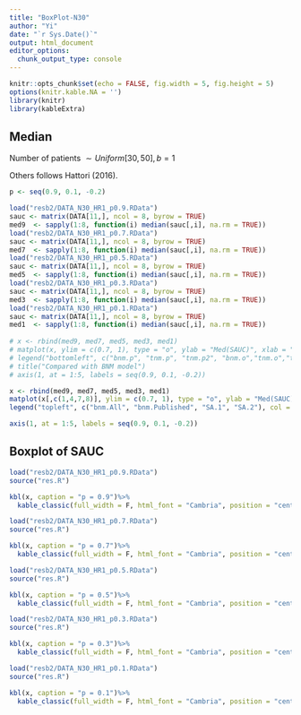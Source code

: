 ```yaml
---
title: "BoxPlot-N30"
author: "Yi"
date: "`r Sys.Date()`"
output: html_document
editor_options: 
  chunk_output_type: console
---
```


```r
knitr::opts_chunk$set(echo = FALSE, fig.width = 5, fig.height = 5)
options(knitr.kable.NA = '')
library(knitr)
library(kableExtra)
```



## Median

Number of patients $\sim Uniform[30, 50], b = 1$

Others follows Hattori (2016).

```r

p <- seq(0.9, 0.1, -0.2)

load("resb2/DATA_N30_HR1_p0.9.RData")
sauc <- matrix(DATA[11,], ncol = 8, byrow = TRUE)
med9  <- sapply(1:8, function(i) median(sauc[,i], na.rm = TRUE))
load("resb2/DATA_N30_HR1_p0.7.RData")
sauc <- matrix(DATA[11,], ncol = 8, byrow = TRUE)
med7  <- sapply(1:8, function(i) median(sauc[,i], na.rm = TRUE))
load("resb2/DATA_N30_HR1_p0.5.RData")
sauc <- matrix(DATA[11,], ncol = 8, byrow = TRUE)
med5  <- sapply(1:8, function(i) median(sauc[,i], na.rm = TRUE))
load("resb2/DATA_N30_HR1_p0.3.RData")
sauc <- matrix(DATA[11,], ncol = 8, byrow = TRUE)
med3  <- sapply(1:8, function(i) median(sauc[,i], na.rm = TRUE))
load("resb2/DATA_N30_HR1_p0.1.RData")
sauc <- matrix(DATA[11,], ncol = 8, byrow = TRUE)
med1  <- sapply(1:8, function(i) median(sauc[,i], na.rm = TRUE))
	
# x <- rbind(med9, med7, med5, med3, med1)
# matplot(x, ylim = c(0.7, 1), type = "o", ylab = "Med(SAUC)", xlab = "p", xaxt = "n", pch = 1:8)
# legend("bottomleft", c("bnm.p", "tnm.p", "tnm.p2", "bnm.o","tnm.o","tnm.o2",  "sa1", "sa2"), col = 1:8, lty = 1:8, pch = 1:8)
# title("Compared with BNM model")
# axis(1, at = 1:5, labels = seq(0.9, 0.1, -0.2))

x <- rbind(med9, med7, med5, med3, med1)
matplot(x[,c(1,4,7,8)], ylim = c(0.7, 1), type = "o", ylab = "Med(SAUC)", xlab = "p", xaxt = "n", pch = 1:4)
legend("topleft", c("bnm.All", "bnm.Published", "SA.1", "SA.2"), col = 1:4, lty = 1:4, pch = 1:4)

axis(1, at = 1:5, labels = seq(0.9, 0.1, -0.2))

```





## Boxplot of SAUC

```r
load("resb2/DATA_N30_HR1_p0.9.RData")
source("res.R")

kbl(x, caption = "p = 0.9")%>%
  kable_classic(full_width = F, html_font = "Cambria", position = "center")

load("resb2/DATA_N30_HR1_p0.7.RData")
source("res.R")

kbl(x, caption = "p = 0.7")%>%
  kable_classic(full_width = F, html_font = "Cambria", position = "center")

load("resb2/DATA_N30_HR1_p0.5.RData")
source("res.R")

kbl(x, caption = "p = 0.5")%>%
  kable_classic(full_width = F, html_font = "Cambria", position = "center")

load("resb2/DATA_N30_HR1_p0.3.RData")
source("res.R")

kbl(x, caption = "p = 0.3")%>%
  kable_classic(full_width = F, html_font = "Cambria", position = "center")

load("resb2/DATA_N30_HR1_p0.1.RData")
source("res.R")

kbl(x, caption = "p = 0.1")%>%
  kable_classic(full_width = F, html_font = "Cambria", position = "center")
```



<!-- ## All Med S1 -->

<!-- ```{r, fig.width = 10, fig.height = 5} -->

<!-- p <- seq(0.9, 0.1, -0.2) -->

<!-- load("resb2/DATA_N30_HR2_p0.9.RData") -->
<!-- sauc <- matrix(DATA[11,], ncol = 8, byrow = TRUE) -->
<!-- med9  <- sapply(1:8, function(i) mean(sauc[,i], na.rm = TRUE)) -->
<!-- load("resb2/DATA_N30_HR2_p0.7.RData") -->
<!-- sauc <- matrix(DATA[11,], ncol = 8, byrow = TRUE) -->
<!-- med7  <- sapply(1:8, function(i) mean(sauc[,i], na.rm = TRUE)) -->
<!-- load("resb2/DATA_N30_HR2_p0.5.RData") -->
<!-- sauc <- matrix(DATA[11,], ncol = 8, byrow = TRUE) -->
<!-- med5  <- sapply(1:8, function(i) mean(sauc[,i], na.rm = TRUE)) -->
<!-- load("resb2/DATA_N30_HR2_p0.3.RData") -->
<!-- sauc <- matrix(DATA[11,], ncol = 8, byrow = TRUE) -->
<!-- med3  <- sapply(1:8, function(i) mean(sauc[,i], na.rm = TRUE)) -->
<!-- load("resb2/DATA_N30_HR2_p0.1.RData") -->
<!-- sauc <- matrix(DATA[11,], ncol = 8, byrow = TRUE) -->
<!-- med1  <- sapply(1:8, function(i) mean(sauc[,i], na.rm = TRUE)) -->

<!-- x <- rbind(med9, med7, med5, med3, med1) -->
<!-- matplot(x, ylim = c(0.5, 0.7), type = "o", ylab = "Med(SAUC)", xlab = "p", xaxt = "n", pch = 1:8) -->
<!-- legend("bottomleft", c("bnm.p", "tnm.p", "tnm.p2", "bnm.o","tnm.o","tnm.o2",  "sa1", "sa2"), col = 1:8, lty = 1:8, pch = 1:8) -->
<!-- title("Compared with BNM model") -->
<!-- axis(1, at = 1:5, labels = seq(0.9, 0.1, -0.2)) -->

<!-- ``` -->





<!-- ## S1 -->

<!-- ```{r, fig.width = 10, fig.height = 5, echo=FALSE} -->
<!-- load("resb2/DATA_N30_HR2_p0.9.RData") -->
<!-- source("res.R") -->

<!-- kbl(x)%>% -->
<!--   kable_classic(full_width = F, html_font = "Cambria", position = "center") -->

<!-- load("resb2/DATA_N30_HR2_p0.7.RData") -->
<!-- source("res.R") -->

<!-- kbl(x)%>% -->
<!--   kable_classic(full_width = F, html_font = "Cambria", position = "center") -->

<!-- load("resb2/DATA_N30_HR2_p0.5.RData") -->
<!-- source("res.R") -->

<!-- kbl(x)%>% -->
<!--   kable_classic(full_width = F, html_font = "Cambria", position = "center") -->

<!-- load("resb2/DATA_N30_HR2_p0.3.RData") -->
<!-- source("res.R") -->

<!-- kbl(x)%>% -->
<!--   kable_classic(full_width = F, html_font = "Cambria", position = "center") -->

<!-- load("resb2/DATA_N30_HR2_p0.1.RData") -->
<!-- source("res.R") -->

<!-- kbl(x)%>% -->
<!--   kable_classic(full_width = F, html_font = "Cambria", position = "center") -->
<!-- ``` -->

